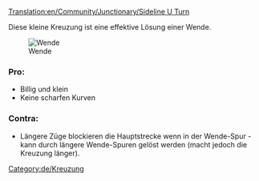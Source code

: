 [[Translation:en/Community/Junctionary/Sideline U Turn]]

{{de/Kreuzungsmenü}}
Diese kleine Kreuzung ist eine effektive Lösung einer Wende.

[[File:en/Mainline u turn.png|left|frame|Wende]]

===Pro:===
* Billig und klein
* Keine scharfen Kurven

===Contra:===
* Längere Züge blockieren die Hauptstrecke wenn in der Wende-Spur - kann durch längere Wende-Spuren gelöst werden (macht jedoch die Kreuzung länger).

[[Category:de/Kreuzung]]